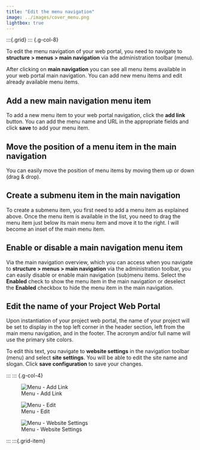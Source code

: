 ```yaml
---
title: "Edit the menu navigation"
image: ../images/cover_menu.png
lightbox: true
---
```


:::{.grid}
::: {.g-col-8}

To edit the menu navigation of your web portal, you need to navigate to **structure > menus > main navigation** via the
administration toolbar (menu).

After clicking on **main navigation** you can see all  menu items available in your web portal main navigation. You can
add new menu items and edit already available menu items.

## Add a new main navigation menu item

To add a new menu item to your web portal navigation, click the **add link** button. You can add the menu name and URL
in the appropriate fields and click **save** to add your menu item.

## Move the position of a menu item in the main navigation

You can easily move the position of menu items by moving them up or down (drag & drop).

## Create a submenu item in the main navigation

To create a submenu item, you first need to add a menu item as explained above. Once the menu item is available in the list,
you need to drag the menu item just below its main menu item and move it to the right. I will become an inset of the main
menu item.

## Enable or disable a main navigation menu item

Via the main navigation overview, which you can access when you navigate to **structure > menus > main navigation** via the
administration toolbar, you can easily disable or enable main navigation (sub)menu items. Select the **Enabled** check to
show the menu item in the main navigation or deselect the **Enabled** checkbox to hide the menu item in the main navigation.

## Edit the name of your Project Web Portal

Upon instantiation of your project web portal, the name of your project will be set to display in the top left corner in
the header section, left from the main menu navigation, and in the footer. The acronym and/or full name will use the primary
site colors.

To edit this text, you navigate to **website settings** in the navigation toolbar (menu) and select **site settings**.
You will be able to edit the site name and slogan. Click **save configuration** to save your changes.

:::
::: {.g-col-4}

![Menu - Add Link](../images/menu_add_link.png){group="gallery-menu"}

![Menu - Edit](../images/menu_edit.png){group="gallery-menu"}

![Menu - Website Settings](../images/menu_website_settings.png){group="gallery-menu"}

:::
:::{.grid-item}
